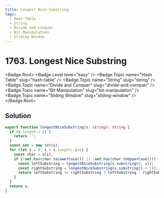 ```yaml
---
title: Longest Nice Substring
tags:
  - Hash Table
  - String
  - Divide and Conquer
  - Bit Manipulation
  - Sliding Window
---
```


# 1763. Longest Nice Substring

<Badge.Root>
  <Badge.Level level="easy" />
  <Badge.Topic name="Hash Table" slug="hash-table" />
  <Badge.Topic name="String" slug="string" />
  <Badge.Topic name="Divide and Conquer" slug="divide-and-conquer" />
  <Badge.Topic name="Bit Manipulation" slug="bit-manipulation" />
  <Badge.Topic name="Sliding Window" slug="sliding-window" />
</Badge.Root>

## Solution

```typescript filename="solution.ts" copy
export function longestNiceSubstring(s: string): string {
  if (s.length < 2) {
    return '';
  }
  const set = new Set(s);
  for (let i = 0; i < s.length; i++) {
    const char = s[i];
    if (!set.has(char.toLowerCase()) || !set.has(char.toUpperCase())) {
      const leftSubstring = longestNiceSubstring(s.substring(0, i));
      const rightSubstring = longestNiceSubstring(s.substring(i + 1));
      return leftSubstring >= rightSubstring ? leftSubstring : rightSubstring;
    }
  }
  return s;
}
```

<ProblemLink
  codingSite="leetcode"
  href="https://leetcode.com/problems/longest-nice-substring"
  title="Longest Nice Substring"
/>
